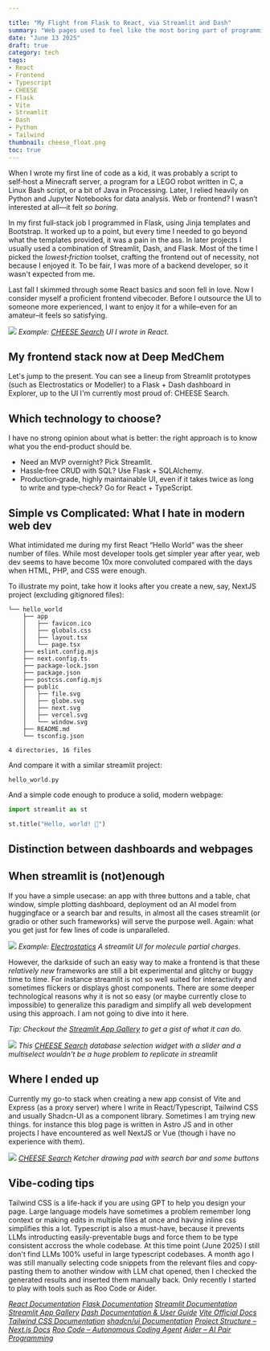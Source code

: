 ```yaml
---

title: "My Flight from Flask to React, via Streamlit and Dash"
summary: "Web pages used to feel like the most boring part of programming—until I discovered React. In this post I reflect on my coding journey from the backend to the frontend."
date: "June 13 2025"
draft: true
category: tech
tags:
- React
- Frontend
- Typescript
- CHEESE
- Flask
- Vite
- Streamlit
- Dash
- Python 
- Tailwind
thumbnail: cheese_float.png
toc: true
---
```




When I wrote my first line of code as a kid, it was probably a script to self‑host a Minecraft server, a program for a LEGO robot written in C, a Linux Bash script, or a bit of Java in Processing. Later, I relied heavily on Python and Jupyter Notebooks for data analysis. Web or frontend? I wasn’t interested at all—it felt *so boring*.

In my first full‑stack job I programmed in Flask, using Jinja templates and Bootstrap. It worked up to a point, but every time I needed to go beyond what the templates provided, it was a pain in the ass. In later projects I usually used a combination of Streamlit, Dash, and Flask. Most of the time I picked the *lowest‑friction* toolset, crafting the frontend out of necessity, not because I enjoyed it. To be fair, I was more of a backend developer, so it wasn't expected from me.

Last fall I skimmed through some React basics and soon fell in love. Now I consider myself a proficient frontend vibecoder. Before I outsource the UI to someone more experienced, I want to enjoy it for a while–even for an amateur–it feels so satisfying.

![](cheese_float.png)
*Example: [CHEESE Search](https://cheese-new.deepmedchem.com) UI I wrote in React.*

## My frontend stack now at Deep MedChem

Let's jump to the present. You can see a lineup from Streamlit prototypes (such as Electrostatics or Modeller) to a Flask + Dash dashboard in Explorer, up to the UI I'm currently most proud of: CHEESE Search.

<Table
  headers={["Product", "Stack", "Website"]}
  rows={[
    ["CHEESE", "React + TypeScript + Vite + Tailwind", "https://cheese-new.deepmedchem.com"],
    ["Explorer", "Flask + Python + Dash + HTML/CSS", "https://explorer.deepmedchem.com/"],
    ["Electrostatics", "Streamlit + Python", "http://electrostatics.deepmedchem.com/"],
    ["Modeller", "Streamlit + Python", "http://modeller.deepmedchem.com/"],
    ["Deep MedChem", "Webflow", "https://deepmedchem.com/"]
  ]}
  striped={true}
  bordered={true}
  hover={true}
/>

## Which technology to choose?

I have no strong opinion about what is better: the right approach is to know what you the end-product should be. 

* Need an MVP overnight? Pick Streamlit.
* Hassle‑free CRUD with SQL? Use Flask + SQLAlchemy.
* Production‑grade, highly maintainable UI, even if it takes twice as long to write and type‑check? Go for React + TypeScript. 

## Simple vs Complicated: What I hate in modern web dev

What intimidated me during my first React “Hello World” was the sheer number of files. While most developer tools get simpler year after year, web dev seems to have become 10x more convoluted compared with the days when HTML, PHP, and CSS were enough.

To illustrate my point, take how it looks after you create a new, say, NextJS project (excluding gitignored files):

```
└── hello_world
    ├── app
    │   ├── favicon.ico
    │   ├── globals.css
    │   ├── layout.tsx
    │   └── page.tsx
    ├── eslint.config.mjs
    ├── next.config.ts
    ├── package-lock.json
    ├── package.json
    ├── postcss.config.mjs
    ├── public
    │   ├── file.svg
    │   ├── globe.svg
    │   ├── next.svg
    │   ├── vercel.svg
    │   └── window.svg
    ├── README.md
    └── tsconfig.json

4 directories, 16 files
```

And compare it with a similar streamlit project:
```
hello_world.py
```

And a simple code enough to produce a solid, modern webpage:
```python
import streamlit as st

st.title("Hello, world! 👋")
```

## Distinction between dashboards and webpages



## When streamlit is (not)enough

If you have a simple usecase: an app with three buttons and a table, chat window, simple plotting dashboard, deployment od an AI model from huggingface or a search bar and results, in almost all the cases streamlit (or gradio or other such frameworks) will serve the purpose well. Again: what you get just for few lines of code is unparalleled.

![](electrostatics.avif) 
*Example: [Electrostatics](https://cheese-new.deepmedchem.com) A streamlit UI for molecule partial charges.*

However, the darkside of such an easy way to make a frontend is that these *relatively new* frameworks are still a bit experimental and glitchy or buggy time to time. For instance streamlit is not so well suited for interactivity and sometimes flickers or displays ghost components. There are some deeper technological reasons why it is not so easy (or maybe currently close to impossible) to generalize this paradigm and simplify all web development using this approach. I am not going to dive into it here. 

*Tip: Checkout the [Streamlit App Gallery](https://streamlit.io/gallery?category=favorites) to get a gist of what it can do.*

![](database-selection.png)
*This [CHEESE Search](https://cheese-new.deepmedchem.com) database selection widget with a slider and a multiselect wouldn't be a huge problem to replicate in streamlit*

## Where I ended up

Currently my go-to stack when creating a new app consist of Vite and Express (as a proxy server) where I write in React/Typescript, Tailwind CSS and usually Shadcn-UI as a component library. Sometimes I am trying new things. for instance this blog page is written in Astro JS and in other projects I have encountered as well NextJS or Vue (though i have no experience with them).

![](draw-molecule.png)
*[CHEESE Search](https://cheese-new.deepmedchem.com) Ketcher drawing pad with search bar and some buttons*

## Vibe-coding tips

Tailwind CSS is a life-hack if you are using GPT to help you design your page. Large language models have sometimes a problem remember long context or making edits in multiple files at once and having inline css simplifies this a lot. Typescript is also a must-have, because it prevents LLMs introducting easily-preventable bugs and force them to be type consistent accross the whole codebase.
At this time point (June 2025) I still don't find LLMs 100% useful in large typescript codebases. A month ago I was still manually selecting code snippets from the relevant files and copy-pasting them to another window with LLM chat opened, then I checked the generated results and inserted them manually back. Only recently I started to play with tools such as Roo Code or Aider.


<References title="References">
  <Citation id="reactDocs">
    <a href="https://react.dev/"><em>React Documentation</em></a>
  </Citation>

  <Citation id="flaskDocs">
    <a href="https://flask.palletsprojects.com/"><em>Flask Documentation</em></a>
  </Citation>

  <Citation id="streamlitDocs">
    <a href="https://docs.streamlit.io/"><em>Streamlit Documentation</em></a>
  </Citation>

  <Citation id="streamlitGallery">
    <a href="https://streamlit.io/gallery"><em>Streamlit App Gallery</em></a>
  </Citation>

  <Citation id="dashDocs">
    <a href="https://dash.plotly.com/"><em>Dash Documentation & User Guide</em></a>
  </Citation>

  <Citation id="viteDocs">
    <a href="https://vite.dev/"><em>Vite Official Docs</em></a>
  </Citation>

  <Citation id="tailwindDocs">
    <a href="https://tailwindcss.com/docs"><em>Tailwind CSS Documentation</em></a>
  </Citation>

  <Citation id="shadcnUi">
    <a href="https://ui.shadcn.com/"><em>shadcn/ui Documentation</em></a>
  </Citation>

  <Citation id="nextjsDocs">
    <a href="https://nextjs.org/docs/app/getting-started/project-structure"><em>Project Structure – Next.js Docs</em></a>
  </Citation>

  <Citation id="rooCode">
    <a href="https://aiagentstore.ai/ai-agent/roo-code"><em>Roo Code – Autonomous Coding Agent</em></a>
  </Citation>

  <Citation id="aider">
    <a href="https://github.com/Aider-AI/aider"><em>Aider – AI Pair Programming</em></a>
  </Citation>
</References>
